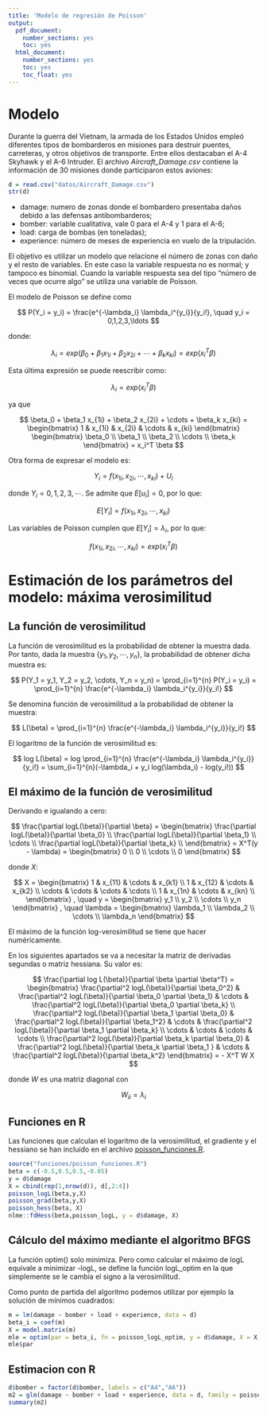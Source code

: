 ```yaml
---
title: 'Modelo de regresión de Poisson'
output:
  pdf_document:
    number_sections: yes
    toc: yes
  html_document:
    number_sections: yes
    toc: yes
    toc_float: yes
---
```


# Modelo

Durante la guerra del Vietnam, la armada de los Estados Unidos empleó diferentes tipos de bombarderos en misiones para destruir puentes, carreteras, y otros objetivos de transporte. Entre ellos destacaban el A-4 Skyhawk y el A-6 Intruder. El archivo *Aircraft_Damage.csv* contiene la información de 30 misiones donde participaron estos aviones:

```r
d = read.csv("datos/Aircraft_Damage.csv")
str(d)
```

- damage: numero de zonas donde el bombardero presentaba daños debido a las defensas antibombarderos;
- bomber: variable cualitativa, vale 0 para el A-4 y 1 para el A-6;
- load: carga de bombas (en toneladas);
- experience: número de meses de experiencia en vuelo de la tripulación.

El objetivo es utilizar un modelo que relacione el número de zonas con daño y el resto de variables. En este caso la variable respuesta no es normal; y tampoco es binomial. Cuando la variable respuesta sea del tipo "número de veces que ocurre algo" se utiliza una variable de Poisson. 

El modelo de Poisson se define como

$$
P(Y_i = y_i) = \frac{e^{-\lambda_i} \lambda_i^{y_i}}{y_i!}, \quad y_i = 0,1,2,3,\ldots
$$

donde:

$$
\lambda_i = exp(\beta_0 + \beta_1 x_{1i} + \beta_2 x_{2i} + \cdots + \beta_k x_{ki}) = exp(x_i^T \beta)
$$

Esta última expresión se puede reescribir como:

$$
\lambda_i = exp(x_i^T \beta)
$$

ya que

$$
\beta_0 + \beta_1 x_{1i} + \beta_2 x_{2i} + \cdots + \beta_k x_{ki} =
\begin{bmatrix}
1 & x_{1i} & x_{2i} & \cdots & x_{ki}
\end{bmatrix}
\begin{bmatrix}
\beta_0 \\ \beta_1 \\ \beta_2 \\ \cdots \\ \beta_k
\end{bmatrix}
= x_i^T \beta
$$

Otra forma de expresar el modelo es:

$$
Y_i = f(x_{1i}, x_{2i}, \cdots, x_{ki}) + U_i
$$

donde $Y_i = 0,1,2,3,\cdots$. Se admite que $E[u_i] = 0$, por lo que:

$$
E[Y_i] = f(x_{1i}, x_{2i}, \cdots, x_{ki})
$$

Las variables de Poisson cumplen que $E[Y_i] = \lambda_i$, por lo que:

$$
f(x_{1i}, x_{2i}, \cdots, x_{ki}) = exp(x_i^T \beta)
$$

# Estimación de los parámetros del modelo: máxima verosimilitud

## La función de verosimilitud

La función de verosimilitud es la probabilidad de obtener la muestra dada. Por tanto, dada la muestra $\{y_1,y_2, \cdots, y_n \}$, la probabilidad de obtener dicha muestra es:

$$
P(Y_1 = y_1, Y_2 = y_2, \cdots, Y_n = y_n) = \prod_{i=1}^{n} P(Y_i = y_i) = \prod_{i=1}^{n} \frac{e^{-\lambda_i} \lambda_i^{y_i}}{y_i!} 
$$

Se denomina función de verosimilitud a la probabilidad de obtener la muestra:

$$
L(\beta) = \prod_{i=1}^{n} \frac{e^{-\lambda_i} \lambda_i^{y_i}}{y_i!}
$$

El logaritmo de la función de verosimilitud es:

$$
log L(\beta) = log \prod_{i=1}^{n} \frac{e^{-\lambda_i} \lambda_i^{y_i}}{y_i!} = \sum_{i=1}^{n}(-\lambda_i + y_i log(\lambda_i) - log(y_i!))
$$

## El máximo de la función de verosimilitud

Derivando e igualando a cero:

$$
\frac{\partial logL(\beta)}{\partial \beta} 
=
\begin{bmatrix}
\frac{\partial logL(\beta)}{\partial \beta_0} \\ 
\frac{\partial logL(\beta)}{\partial \beta_1} \\
\cdots \\
\frac{\partial logL(\beta)}{\partial \beta_k} \\
\end{bmatrix}
= 
X^T(y - \lambda)
=
\begin{bmatrix}
0 \\
0 \\
\cdots \\
0
\end{bmatrix}
$$

donde $X$:

$$
X = 
\begin{bmatrix}
1 & x_{11} & \cdots & x_{k1} \\
1 & x_{12} & \cdots & x_{k2} \\
\cdots & \cdots & \cdots & \cdots \\
1 & x_{1n} & \cdots & x_{kn} \\
\end{bmatrix}
, \quad
y = 
\begin{bmatrix}
y_1 \\ y_2 \\ \cdots \\ y_n
\end{bmatrix}
, \quad
\lambda = 
\begin{bmatrix}
\lambda_1 \\ \lambda_2 \\ \cdots \\ \lambda_n
\end{bmatrix}
$$

El máximo de la función log-verosimilitud se tiene que hacer numéricamente.

En los siguientes apartados se va a necesitar la matriz de derivadas segundas o matriz hessiana. Su valor es:

$$
\frac{\partial log L(\beta)}{\partial \beta \partial \beta^T}
=
\begin{bmatrix}
\frac{\partial^2 logL(\beta)}{\partial \beta_0^2} &  \frac{\partial^2 logL(\beta)}{\partial \beta_0 \partial \beta_1} & \cdots & \frac{\partial^2 logL(\beta)}{\partial \beta_0 \partial \beta_k} \\
\frac{\partial^2 logL(\beta)}{\partial \beta_1 \partial \beta_0} & \frac{\partial^2 logL(\beta)}{\partial \beta_1^2} & \cdots & \frac{\partial^2 logL(\beta)}{\partial \beta_1 \partial \beta_k} \\
\cdots & \cdots & \cdots & \cdots \\
\frac{\partial^2 logL(\beta)}{\partial \beta_k \partial \beta_0} & \frac{\partial^2 logL(\beta)}{\partial \beta_k \partial \beta_1 } & \cdots & \frac{\partial^2 logL(\beta)}{\partial \beta_k^2}
\end{bmatrix}
=
- X^T W X
$$

donde $W$ es una matriz diagonal con

$$
W_{ii} = \lambda_i
$$

## Funciones en R

Las funciones que calculan el logaritmo de la verosimilitud, el gradiente y el hessiano se han incluido en el archivo [poisson_funciones.R](funciones/poisson_funciones.R).

```r
source("funciones/poisson_funciones.R")
beta = c(-0.5,0.5,0.5,-0.05)
y = d$damage
X = cbind(rep(1,nrow(d)), d[,2:4])
poisson_logL(beta,y,X)
poisson_grad(beta,y,X)
poisson_hess(beta, X)
nlme::fdHess(beta,poisson_logL, y = d$damage, X)
```
## Cálculo del máximo mediante el algoritmo BFGS

La función optim() solo minimiza. Pero como calcular el máximo de logL equivale a minimizar -logL, se define la función logL_optim en la que simplemente se le cambia el signo a la verosimilitud.

Como punto de partida del algoritmo podemos utilizar por ejemplo la solución de mínimos cuadrados:

```r
m = lm(damage ~ bomber + load + experience, data = d)
beta_i = coef(m)
X = model.matrix(m)
mle = optim(par = beta_i, fn = poisson_logL_optim, y = d$damage, X = X, gr = NULL, method = "BFGS", hessian = TRUE, control = list(trace=1, REPORT = 1, maxit = 200))
mle$par
```

## Estimacion con R

```r
d$bomber = factor(d$bomber, labels = c("A4","A6"))
m2 = glm(damage ~ bomber + load + experience, data = d, family = poisson)
summary(m2)
```
